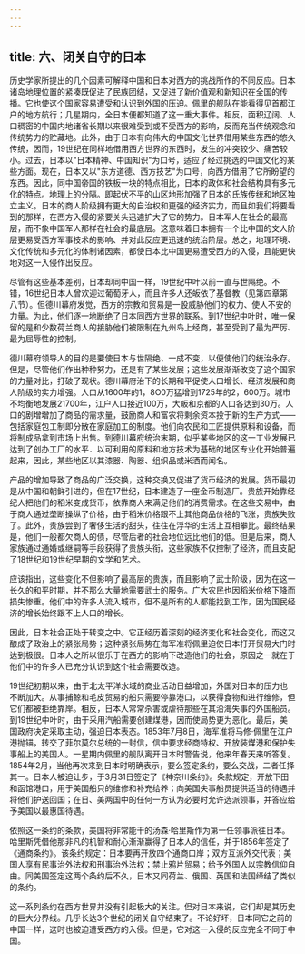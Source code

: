 ```yaml
---
---
---
```

title: 六、闭关自守的日本
---



历史学家所提出的几个因素可解释中国和日本对西方的挑战所作的不同反应。日本诸岛地理位置的紧凑既促进了民族团结，又促进了新价值观和新知识在全国的传播。它也使这个国家容易遭受和认识到外国的压迫。佩里的舰队在能看得见首都江户的地方航行；几星期内，全日本便都知道了这一重大事件。相反，面积辽阔、人口稠密的中国内地诸省长期以来很难受到或不受西方的影响，反而充当传统观念和传统势力的贮藏地。此外，由于日本有向伟大的中国文化世界借用某些东西的悠久传统，因而，19世纪在同样地借用西方世界的东西时，发生的冲突较少、痛苦较小。过去，日本以"日本精神、中国知识"为口号，适应了经过挑选的中国文化的某些方面。现在，日本又以"东方道德、西方技艺"为口号，向西方借用了它所盼望的东西。因此，同中国帝国的铁板一块的特点相比，日本的政体和社会结构具有多元化的特点。地理上的分隔。即起伏不平的山区地形加强了日本的氏族传统和地区独立主义。日本的商人阶级拥有更大的自治权和更强的经济实力，而且如我们将要看到的那样，在西方入侵的紧要关头迅速扩大了它的势力。日本军人在社会的最高层，而不象中国军人那样在社会的最底层。这意味着日本拥有一个比中国的文人阶层更易受西方军事技术的影响、并对此反应更迅速的统治阶层。总之，地理环境、文化传统和多元化的体制诸因素，都使日本比中国更易遭受西方的入侵，且能更快地对这一入侵作出反应。

尽管有这些基本差别，日本却同中国一样，19世纪中叶以前一直与世隔绝。不错，16世纪日本人曾欢迎过葡萄牙人，而且许多人还皈依了基督教（见第四章第八节）。但德川幕府发觉，西方的宗教和贸易是一股威胁他们的权力、使人不安的力量。为此，他们逐一地断绝了日本同西方世界的联系。到17世纪中叶时，唯一保留的是和少数荷兰商人的接胁他们被限制在九州岛上经商，甚至受到了最为严厉、最为屈辱性的控制。

德川幕府领导人的目的是要使日本与世隔绝、一成不变，以便使他们的统治永存。但是，尽管他们作出种种努力，还是有了某些发展；这些发展渐渐改变了这个国家的力量对比，打破了现状。德川幕府治下的长期和平促使人口增长、经济发展和商人阶级的实力增强。人口从1600年的1，8O0万猛增到1725年的2，600万。城市不均衡地发展21700年，江户人口接近100万，大皈和京都的人口各达到30万。人口的剧增增加了商品的需求量，鼓励商人和富农将剩余资本投于新的生产方式——包括家庭包工制即分散在家庭加工的制度。他们向农民和工匠提供原料和设备，而将制成品拿到市场上出售。到德川幕府统治末期，似乎某些地区的这一工业发展已达到了创办工厂的水平．以可利用的原料和地方技术为基础的地区专业化开始普遍起来，因此，某些地区以其漆器、陶器、组织品或米酒而闻名。

产品的增加导致了商品的广泛交换，这种交换又促进了货币经济的发展。货币最初是从中国和朝鲜引进的，但在17世纪，日本建造了一座金币制造厂。贵族开始靠经纪人把他们的稻米变成货币，依靠商人来满足他们的消费需求。在这些交易中，由于商人通过垄断操纵了价格，由于稻米价格跟不上其他商品价格的飞涨，贵族失败了。此外，贵族尝到了奢侈生活的甜头，往往在浮华的生活上互相攀比。最终结果是，他们一般都欠商人的债，尽管后者的社会地位远比他们的低。但是后来，商人家族通过通婚或继嗣等手段获得了贵族头衔。这些家族不仅控制了经济，而且支配了18世纪和19世纪早期的文学和艺术。

应该指出，这些变化不但影响了最高层的贵族，而且影响了武士阶级，因为在这一长久的和平时期，并不那么大量地需要武士的服务。广大农民也因稻米价格下降而损失惨重。他们中的许多人流入城市，但不是所有的人都能找到工作，因为国民经济的增长始终跟不上人口的增长。

因此，日本社会正处于转变之中。它正经历着深刻的经济变化和社会变化，而这又酿成了政治上的紧张局势；这种紧张局势在海军准将佩里迫使日本打开贸易大门时达到极很。日本人之所以很乐于在西方的影响下改造他们的社会，原因之一就在于他们中的许多人已充分认识到这个社会需要改造。

19世纪初期以来，由于北太平洋水域的商业活动日益增加，外国对日本的压力也不断加大。从事捕鲸和毛皮贸易的船只需要停靠港口，以获得食物和进行维修，但它们都被拒绝靠岸。相反，日本人常常杀害或虐待那些在其沿海失事的外国船员。到19世纪中叶时，由于采用汽船需要创建煤港，因而使局势更为恶化。最后，美国政府决定采取主动，强迫日本表态。1853年7月8日，海军准将马修·佩里在江户港抛锚，转交了菲尔莫尔总统的一封信，信中要求经商特权、开放装煤港和保护失事船上的美国人。一星期内佩里的舰队离开日本时警告说，他来年春天来听答复。1854年2月，当他再次来到日本时明确表示，要么签定条约，要么交战，二者任择其一。日本人被迫让步，于3月31日签定了《神奈川条约》。条款规定，开放下田和函馆港口，用于美国船只的维修和补充给养；向美国失事船员提供适当的待遇并将他们护送回国；在日、美两国中的任何一方认为必要时允许选派领事，并答应给予美国以最惠国待遇。

依照这一条约的条款，美国将非常能干的汤森·哈里斯作为第一任领事派往日本。哈里斯凭借他那非凡的机智和耐心渐渐赢得了日本人的信任，并于1856年签定了《通商条约》。该条约规定：日本要再开放四个通商口岸；双方互派外交代表；美国人享有民事治外法权和刑事治外法权；禁止鸦片贸易；给予外国人以宗教信仰自由。同美国签定这两个条约后不久，日本又同荷兰、俄国、英国和法国缔结了类似的条约。

这一系列条约在西方世界并没有引起极大的关注。但对日本来说，它们却是其历史的巨大分界线。几乎长达3个世纪的闭关自守结束了。不论好坏，日本同它之前的中国一样，这时也被迫遭受西方的入侵。但是，它对这一入侵的反应完全不同于中国。